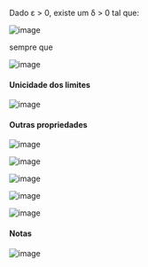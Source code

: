 






Dado ε \> 0, existe um δ \> 0 tal que:

![image](image_262.png)

sempre que

![image](image_263.png)








#### Unicidade dos limites

![image](image_264.png)








#### Outras propriedades

![image](image_265.png)

![image](image_266.png)

![image](image_267.png)

![image](image_268.png)

![image](image_269.png)








#### Notas

![image](image_270.png)


